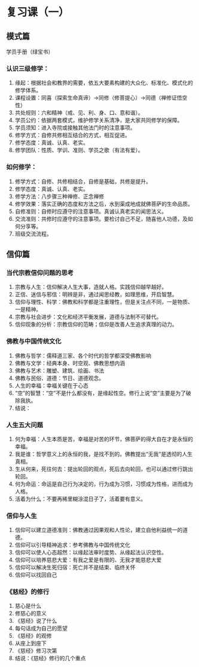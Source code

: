 # 复习课（一）

## 模式篇

学员手册（绿宝书）

### 认识三级修学：

1. 缘起：根据社会和教界的需要，依五大要素构建的大众化、标准化、模式化的修学体系。
2. 课程设置：同喜（探索生命真谛）->同修（修菩提心）->同德（禅修证悟空性）
3. 共处规则：六和精神（戒、见、利、身、口、意和谐）。
4. 学员公约：依据两套模式，维护修学关系清净，是大家共同修学的保障。
5. 学员须知：进入寺院或接触其他法门时的注意事项。
6. 修学方式：自修共修相互结合的方式，相互促进。
7. 修学态度：真诚、认真、老实。
8. 修学团队：性质、学训、准则、学员之歌（有法有爱）。

### 如何修学：

1. 修学方式：自修、共修相结合，自修是基础，共修是提升。
2. 修学态度：真诚、认真、老实。
3. 修学方法：八步骤三种禅修、正念禅修
4. 修学效果：落实正确的态度和方法之后，水到渠成地成就佛菩萨的生命品质。
5. 自修准则：自修时应遵守的注意事项。真诚认真老实的闻思法义。
6. 交流准则：共修时应遵守的注意事项。要检讨自己不足，随喜他人功德，及如何分享等。
7. 班级交流流程。

## 信仰篇

### 当代宗教信仰问题的思考

1. 宗教与人生：信仰解决人生大事，造就人格。实践信仰越早越好。
2. 正信、迷信与邪信：明辨是非，通过闻思经教，如理思维，开启智慧。
3. 信仰与理性、科学：佛教和科学都是注重理性，但是关注点不同，一是物质、一是精神。
4. 宗教与社会进步：文化和经济平衡发展，道德与法制不可替代。
5. 信仰现象的分析：宗教信仰的范畴；信仰是改善人生追求真理的动力。

### 佛教与中国传统文化

1. 佛教与哲学：儒释道三家、各个时代的哲学都深受佛教影响
2. 佛教与文学：经典本身、时空观、佛教思想内涵
3. 佛教与艺术：雕塑、建筑、绘画、书法
4. 佛教与民俗、道德：节日、道德观念。
5. 人生的幸福：幸福关键在于心态
6. “空”的智慧：“空”不是什么都没有，是缘起性空。修行上说“空”主要是为了破除我执。
7. 结说：

### 人生五大问题

1. 何为幸福：人生本质是苦，幸福是对苦的环节，佛菩萨的得大自在才是永恒的幸福。
2. 我是谁：哲学意义上的永恒的我，是找不到的。佛教提出“无我”是透彻的人生真相。
3. 生从何来，死往何去：提出轮回的观点，死后去向轮回，也可以通过修行跳出轮回。
4. 何为命运：命运是自己行为决定的，行为成为习惯，习惯成为性格，进而成为人格。
5. 活着为什么：不要再稀里糊涂混日子了，活着要有意义。

### 信仰与人生

1. 信仰可以建立道德准则：佛教通过因果观和人性论，建立自他利益统一的道德。
2. 信仰可以引导精神追求：参考佛教与中国传统文化
3. 信仰可以使人心态超然：以缘起法审时度势、从缘起法认识空性。
4. 信仰可以培养慈悲大爱：有我之爱是有限的、无我才能慈悲大爱
5. 信仰可以解决生死归宿：死亡并不是结束、临终关怀
6. 信仰可以找回自己

### 《慈经》的修行

1. 慈心是什么
2. 修慈心的意义
3. 《慈经》说了什么
4. 每句话成为自己的愿望
5. 《慈经》的观修
6. 从座上到座下
7. 《慈经》修习次第
8. 结说：《慈经》修行的几个重点
